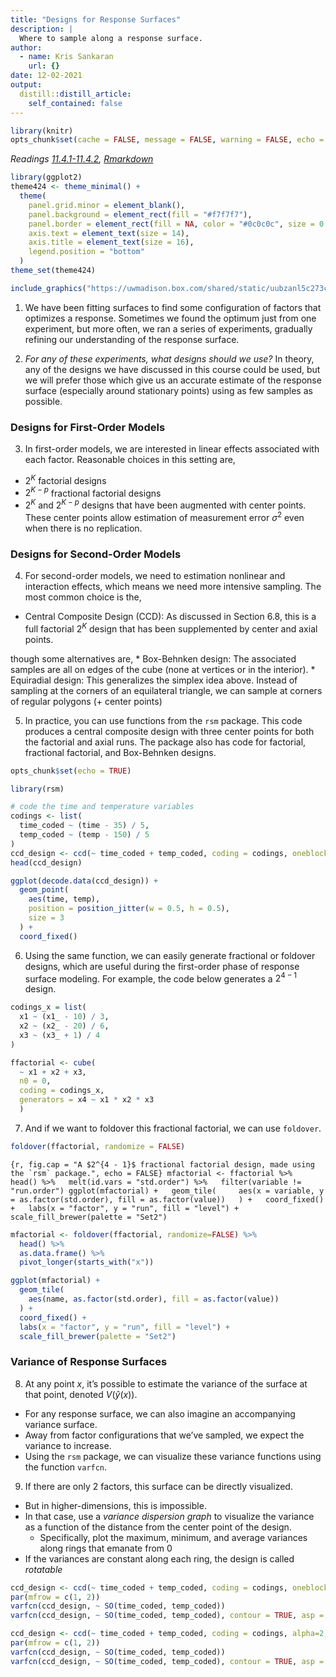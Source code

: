 ```yaml
---
title: "Designs for Response Surfaces"
description: |
  Where to sample along a response surface.
author:
  - name: Kris Sankaran
    url: {}
date: 12-02-2021
output:
  distill::distill_article:
    self_contained: false
---
```


```r
library(knitr)
opts_chunk$set(cache = FALSE, message = FALSE, warning = FALSE, echo = FALSE, fig.align = "center")
```

_Readings [11.4.1-11.4.2](https://www.wiley.com/en-us/Design+and+Analysis+of+Experiments%2C+10th+Edition-p-9781119492443#content-section), [Rmarkdown](https://github.com/krisrs1128/stat424_f21/blob/main/_posts/2021-08-17-week12-4/week12-4.Rmd)_

```r
library(ggplot2)
theme424 <- theme_minimal() + 
  theme(
    panel.grid.minor = element_blank(),
    panel.background = element_rect(fill = "#f7f7f7"),
    panel.border = element_rect(fill = NA, color = "#0c0c0c", size = 0.6),
    axis.text = element_text(size = 14),
    axis.title = element_text(size = 16),
    legend.position = "bottom"
  )
theme_set(theme424)
```

```r
include_graphics("https://uwmadison.box.com/shared/static/uubzanl5c273c45mxazy0d06r7r0uz52.png")
```

1. We have been fitting surfaces to find some configuration of factors that
optimizes a response. Sometimes we found the optimum just from one experiment,
but more often, we ran a series of experiments, gradually refining our
understanding of the response surface.

2. *For any of these experiments, what designs should we use?* In theory, any of
the designs we have discussed in this course could be used, but we will prefer
those which give us an accurate estimate of the response surface (especially
around stationary points) using as few samples as possible.

### Designs for First-Order Models

3. In first-order models, we are interested in linear effects associated with
each factor. Reasonable choices in this setting are,
  * $2^{K}$ factorial designs
  * $2^{K - p}$ fractional factorial designs
  * $2^{K}$ and $2^{K - p}$ designs that have been augmented with center points.
  These center points allow estimation of measurement error $\sigma^2$ even when
  there is no replication.

### Designs for Second-Order Models

4. For second-order models, we need to estimation nonlinear and interaction
effects, which means we need more intensive sampling. The most common choice is
the,
  * Central Composite Design (CCD): As discussed in Section 6.8, this is a full
  factorial $2^{K}$ design that has been supplemented by center and axial
  points.

  though some alternatives are,
  * Box-Behnken design: The associated samples are all on edges of the cube (none
  at vertices or in the interior).
  * Equiradial design: This generalizes the simplex idea above. Instead of
  sampling at the corners of an equilateral triangle, we can sample at corners of
  regular polygons (+ center points)

5. In practice, you can use functions from the `rsm` package. This code produces
a central composite design with three center points for both the factorial and
axial runs. The package also has code for factorial, fractional factorial, and
Box-Behnken designs.

```r
opts_chunk$set(echo = TRUE)
```

```r
library(rsm)

# code the time and temperature variables
codings <- list(
  time_coded ~ (time - 35) / 5,
  temp_coded ~ (temp - 150) / 5
)
ccd_design <- ccd(~ time_coded + temp_coded, coding = codings, oneblock = TRUE)
head(ccd_design)
```

```r
ggplot(decode.data(ccd_design)) +
  geom_point(
    aes(time, temp),
    position = position_jitter(w = 0.5, h = 0.5),
    size = 3
  ) +
  coord_fixed()
```

6. Using the same function, we can easily generate fractional or foldover
designs, which are useful during the first-order phase of response surface
modeling. For example, the code below generates a $2^{4 - 1}$ design.

```r
codings_x = list(
  x1 ~ (x1_ - 10) / 3,
  x2 ~ (x2_ - 20) / 6,
  x3 ~ (x3_ + 1) / 4
)

ffactorial <- cube(
  ~ x1 + x2 + x3, 
  n0 = 0, 
  coding = codings_x,
  generators = x4 ~ x1 * x2 * x3
  )
```

7. And if we want to foldover this fractional factorial, we can use `foldover`.

```r
foldover(ffactorial, randomize = FALSE)
```

```{r, fig.cap = "A $2^{4 - 1}$ fractional factorial design, made using the `rsm` package.", echo = FALSE}
mfactorial <- ffactorial %>%
  head() %>%
  melt(id.vars = "std.order") %>%
  filter(variable != "run.order")
ggplot(mfactorial) +
  geom_tile(
    aes(x = variable, y = as.factor(std.order), fill = as.factor(value))
  ) +
  coord_fixed() +
  labs(x = "factor", y = "run", fill = "level") +
  scale_fill_brewer(palette = "Set2")
```

```r
mfactorial <- foldover(ffactorial, randomize=FALSE) %>%
  head() %>%
  as.data.frame() %>%
  pivot_longer(starts_with("x"))

ggplot(mfactorial) +
  geom_tile(
    aes(name, as.factor(std.order), fill = as.factor(value))
  ) +
  coord_fixed() +
  labs(x = "factor", y = "run", fill = "level") +
  scale_fill_brewer(palette = "Set2")
```

### Variance of Response Surfaces

8. At any point $x$, it’s possible to estimate the variance of the surface at
that point, denoted $V\left(\hat{y}\left(x\right)\right)$.
  * For any response surface, we can also imagine an accompanying variance
  surface.
  * Away from factor configurations that we’ve sampled, we expect the variance to increase.
  * Using the `rsm` package, we can visualize these variance functions using the
  function `varfcn`.

9. If there are only 2 factors, this surface can be directly visualized. 
  * But in higher-dimensions, this is impossible.
  * In that case, use a _variance dispersion graph_ to visualize the variance as a function of the distance from the center point of the design.
  	* Specifically, plot the maximum, minimum, and average variances along rings that emanate from 0
  * If the variances are constant along each ring, the design is called _rotatable_

```r
ccd_design <- ccd(~ time_coded + temp_coded, coding = codings, oneblock = TRUE)
par(mfrow = c(1, 2))
varfcn(ccd_design, ~ SO(time_coded, temp_coded))
varfcn(ccd_design, ~ SO(time_coded, temp_coded), contour = TRUE, asp = 1)
```

```r
ccd_design <- ccd(~ time_coded + temp_coded, coding = codings, alpha=2, oneblock = TRUE)
par(mfrow = c(1, 2))
varfcn(ccd_design, ~ SO(time_coded, temp_coded))
varfcn(ccd_design, ~ SO(time_coded, temp_coded), contour = TRUE, asp = 1)
```